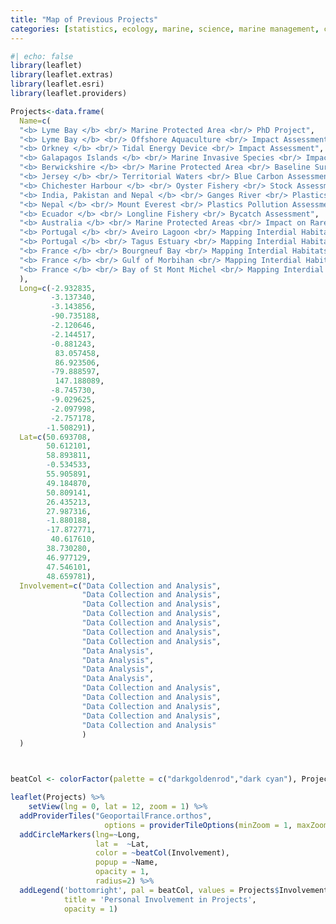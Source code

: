 ```yaml
---
title: "Map of Previous Projects"
categories: [statistics, ecology, marine, science, marine management, consultancy]
---
```




```r
#| echo: false
library(leaflet)
library(leaflet.extras)
library(leaflet.esri)
library(leaflet.providers)

Projects<-data.frame(
  Name=c(
  "<b> Lyme Bay </b> <br/> Marine Protected Area <br/> PhD Project",
  "<b> Lyme Bay </b> <br/> Offshore Aquaculture <br/> Impact Assessment",
  "<b> Orkney </b> <br/> Tidal Energy Device <br/> Impact Assessment",
  "<b> Galapagos Islands </b> <br/> Marine Invasive Species <br/> Impact Assessment and Monitoring",
  "<b> Berwickshire </b> <br/> Marine Protected Area <br/> Baseline Survey",
  "<b> Jersey </b> <br/> Territorial Waters <br/> Blue Carbon Assessment",
  "<b> Chichester Harbour </b> <br/> Oyster Fishery <br/> Stock Assessment",
  "<b> India, Pakistan and Nepal </b> <br/> Ganges River <br/> Plastics Pollution Assessment",
  "<b> Nepal </b> <br/> Mount Everest <br/> Plastics Pollution Assessment",
  "<b> Ecuador </b> <br/> Longline Fishery <br/> Bycatch Assessment",
  "<b> Australia </b> <br/> Marine Protected Areas <br/> Impact on Rare Species",
  "<b> Portugal </b> <br/> Aveiro Lagoon <br/> Mapping Interdial Habitats",
  "<b> Portugal </b> <br/> Tagus Estuary <br/> Mapping Interdial Habitats",
  "<b> France </b> <br/> Bourgneuf Bay <br/> Mapping Interdial Habitats",
  "<b> France </b> <br/> Gulf of Morbihan <br/> Mapping Interdial Habitats",
  "<b> France </b> <br/> Bay of St Mont Michel <br/> Mapping Interdial Habitats"
  ),
  Long=c(-2.932835,
         -3.137340,
         -3.143856,
         -90.735188,
         -2.120646,
         -2.144517,
         -0.881243,
          83.057458,
          86.923506,
         -79.888597,
          147.188089,
         -8.745730,
         -9.029625,
         -2.097998, 
         -2.757178,
        -1.508291),
  Lat=c(50.693708,
        50.612101, 
        58.893811, 
        -0.534533,
        55.905891,
        49.184870,
        50.809141, 
        26.435213,
        27.987316,
        -1.880188,
        -17.872771,
         40.617610, 
        38.730280,
        46.977129, 
        47.546101,
        48.659781),
  Involvement=c("Data Collection and Analysis",
                "Data Collection and Analysis",
                "Data Collection and Analysis",
                "Data Collection and Analysis",
                "Data Collection and Analysis",
                "Data Collection and Analysis",
                "Data Collection and Analysis",
                "Data Analysis",
                "Data Analysis",
                "Data Analysis",
                "Data Analysis",
                "Data Collection and Analysis",
                "Data Collection and Analysis",
                "Data Collection and Analysis",
                "Data Collection and Analysis",
                "Data Collection and Analysis"
                )
  )



beatCol <- colorFactor(palette = c("darkgoldenrod","dark cyan"), Projects$Involvement)

leaflet(Projects) %>% 
    setView(lng = 0, lat = 12, zoom = 1) %>% 
  addProviderTiles("GeoportailFrance.orthos", 
                     options = providerTileOptions(minZoom = 1, maxZoom = 7)) %>% 
  addCircleMarkers(lng=~Long,
                   lat =  ~Lat,
                   color = ~beatCol(Involvement), 
                   popup = ~Name,
                   opacity = 1,
                   radius=2) %>% 
  addLegend('bottomright', pal = beatCol, values = Projects$Involvement,
            title = 'Personal Involvement in Projects',
            opacity = 1) 



```

